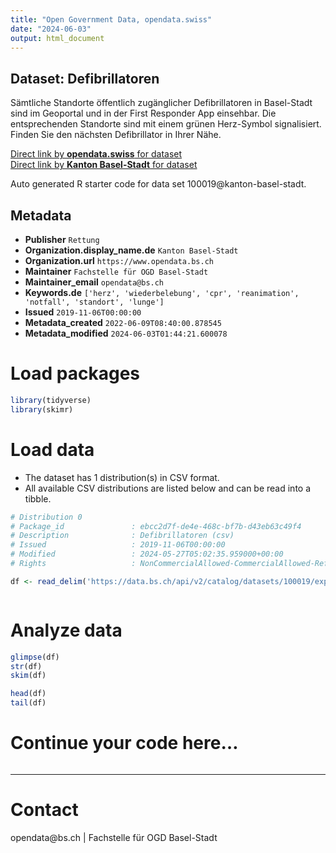 ```yaml
---
title: "Open Government Data, opendata.swiss"
date: "2024-06-03"
output: html_document
---
```


## Dataset: Defibrillatoren

Sämtliche Standorte öffentlich zugänglicher Defibrillatoren in Basel-Stadt sind im Geoportal und in der First Responder App einsehbar. Die entsprechenden Standorte sind mit einem grünen Herz-Symbol signalisiert. Finden Sie den nächsten Defibrillator in Ihrer Nähe.

[Direct link by **opendata.swiss** for dataset](https://opendata.swiss/de/dataset/defibrillatoren)<br>
[Direct link by **Kanton Basel-Stadt** for dataset](https://data.bs.ch/explore/dataset/100019/)

Auto generated R starter code for data set 100019@kanton-basel-stadt.

## Metadata

- **Publisher** `Rettung`
- **Organization.display_name.de** `Kanton Basel-Stadt`
- **Organization.url** `https://www.opendata.bs.ch`
- **Maintainer** `Fachstelle für OGD Basel-Stadt`
- **Maintainer_email** `opendata@bs.ch`
- **Keywords.de** `['herz', 'wiederbelebung', 'cpr', 'reanimation', 'notfall', 'standort', 'lunge']`
- **Issued** `2019-11-06T00:00:00`
- **Metadata_created** `2022-06-09T08:40:00.878545`
- **Metadata_modified** `2024-06-03T01:44:21.600078`


# Load packages

```r

library(tidyverse)
library(skimr)

```

# Load data

-   The dataset has 1 distribution(s) in CSV format.
-   All available CSV distributions are listed below and can be read into a tibble.

```r

# Distribution 0
# Package_id               : ebcc2d7f-de4e-468c-bf7b-d43eb63c49f4
# Description              : Defibrillatoren (csv)
# Issued                   : 2019-11-06T00:00:00
# Modified                 : 2024-05-27T05:02:35.959000+00:00
# Rights                   : NonCommercialAllowed-CommercialAllowed-ReferenceRequired

df <- read_delim('https://data.bs.ch/api/v2/catalog/datasets/100019/exports/csv')



```

# Analyze data

```r

glimpse(df)
str(df)
skim(df)

head(df)
tail(df)

```

# Continue your code here...

```r

```

------------------------------------------------------------------------

# Contact

opendata@bs.ch | Fachstelle für OGD Basel-Stadt
